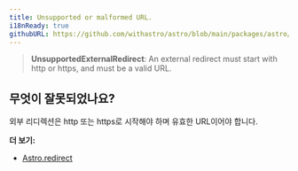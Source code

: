 ```yaml
---
title: Unsupported or malformed URL.
i18nReady: true
githubURL: https://github.com/withastro/astro/blob/main/packages/astro/src/core/errors/errors-data.ts
---
```


> **UnsupportedExternalRedirect**: An external redirect must start with http or https, and must be a valid URL.

## 무엇이 잘못되었나요?
외부 리디렉션은 http 또는 https로 시작해야 하며 유효한 URL이어야 합니다.

**더 보기:**
-  [Astro.redirect](/ko/reference/api-reference/#redirect)
